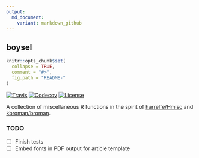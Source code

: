 ```yaml
---
output:
  md_document:
    variant: markdown_github
---
```


## boysel
```r
knitr::opts_chunk$set(
  collapse = TRUE,
  comment = "#>",
  fig.path = "README-"
)
```

[![Travis](https://img.shields.io/travis/sboysel/boysel.svg?style=flat-square)](https://travis-ci.org/sboysel/boysel)
[![Codecov](https://img.shields.io/codecov/c/github/sboysel/boysel.svg?style=flat-square)](https://codecov.io/gh/sboysel/boysel)
[![License](https://img.shields.io/badge/license-GPL--3-blue.svg?style=flat-square)](https://www.gnu.org/licenses/gpl-3.0.en.html)

A collection of miscellaneous R functions in the spirit of
[harrelfe/Hmisc](https://github.com/harrelfe/Hmisc) and
[kbroman/broman](https://github.com/kbroman/broman).

### TODO

- [ ] Finish tests
- [ ] Embed fonts in PDF output for article template
